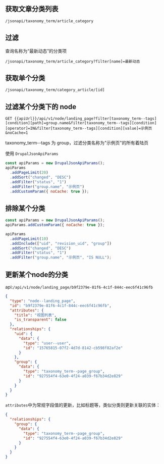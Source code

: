 
<Meta title="开发/JSONAPI/分类" id="jsonapi-taxonomy" />

## 获取文章分类列表

```
/jsonapi/taxonomy_term/article_category
```

## 过滤

查询名称为“最新动态”的分类项

```
/jsonapi/taxonomy_term/article_category?filter[name]=最新动态
```

## 获取单个分类

```
/jsonapi/taxonomy_term/category_article/[id]
```

## 过滤某个分类下的 node

```
GET {{apiUrl}}/api/v1/node/landing_page?filter[taxonomy_term--tags][condition][path]=group.name&filter[taxonomy_term--tags][condition][operator]=IN&filter[taxonomy_term--tags][condition][value]=示例页&noCache=1
```

taxonomy_term--tags 为 group，过滤分类名称为"示例页"的所有着陆页

使用 `DrupalJsonApiParams`

```js
const apiParams = new DrupalJsonApiParams();
apiParams
  .addPageLimit(20)
  .addSort("changed", "DESC")
  .addFilter("status", "1")
  .addFilter("group.name", "示例页")
  .addCustomParam({ noCache: true });
```

## 排除某个分类

```js
const apiParams = new DrupalJsonApiParams();
apiParams.addCustomParam({ noCache: true });

apiParams
  .addPageLimit(10)
  .addInclude(["uid", "revision_uid", "group"])
  .addSort("changed", "DESC")
  .addFilter("status", "1")
  .addFilter("group.name", "示例页", "IS NULL");
```

## 更新某个node的分类

api:`/api/v1/node/landing_page/b9f2379e-81f6-4c1f-844c-eec6f41c96fb`

```json
{
  "type": "node--landing_page",
  "id": "b9f2379e-81f6-4c1f-844c-eec6f41c96fb",
  "attributes": {
    "title": "视图列表",
    "is_transparent": false
  },
  "relationships": {
    "uid": {
      "data": {
        "type": "user--user",
        "id": "15765815-07f2-4d7d-8142-cb598f82af2e"
      }
    },
    "group": {
      "data": {
        "type": "taxonomy_term--page_group",
        "id": "927554f4-63e0-4f24-a039-f67b34d2e829"
      }
    }
  }
}
```

`attributes`中为常规字段值的更新，比如标题等，类似分类则更新关联的实体：

```json
{
  "relationships": {
    "group": {
      "data": {
        "type": "taxonomy_term--page_group",
        "id": "927554f4-63e0-4f24-a039-f67b34d2e829"
      }
    }
  }
}
```
